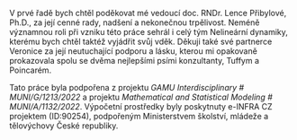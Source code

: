 V prvé řadě bych chtěl poděkovat mé vedoucí doc. RNDr. Lence Přibylové, Ph.D., za její cenné rady, nadšení a nekonečnou trpělivost. Neméně významnou roli při vzniku této práce sehrál i celý tým Nelineární dynamiky, kterému bych chtěl taktéž vyjádřit svůj vděk. Děkuji také své partnerce Veronice za její neutuchající podporu a lásku, kterou mi opakovaně prokazovala spolu se dvěma nejlepšími psími konzultanty, Tuffym a Poincarém. \

Tato práce byla podpořena z projektu *GAMU Interdisciplinary \# MUNI/G/1213/2022* a projektu *Mathematical and Statistical Modeling \# MUNI/A/1132/2022*. Výpočetní prostředky byly poskytnuty e-INFRA CZ projektem (ID:90254), podpořeným Ministerstvem školství, mládeže a tělovýchovy České republiky.